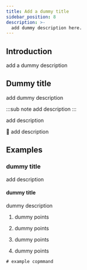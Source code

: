 ```yaml
---
title: Add a dummy title
sidebar_position: 8
description: >-
  add dummy description here.
---
```


## Introduction

add a dummy description

## Dummy title

add dummy description


:::sub note
add description
:::

add description

🎉 add description

## Examples

### dummy title
add description

#### dummy title

dummy description

1. dummy points
2. dummy points
3. dummy points


4. dummy points

```xml
# example copmmand
```



<head>
  <title>dummy title</title>
  <meta name="description" content="dummy description"/>
</head>
